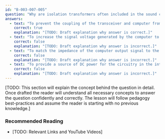 ```yaml
---
id: "B-003-007-005"
question: "Why are isolation transformers often included in the sound card interface of a station operating computer-based digital modes?"
answers:
  - text: "To prevent the coupling of the transceiver and computer from introducing hum and interference into the transmitted signals"
    correct: true
    explanation: "[TODO: Draft explanation why answer is correct.]"
  - text: "To increase the signal voltage generated by the computer to the level required by the transceiver"
    correct: false
    explanation: "[TODO: Draft explanation why answer is incorrect.]"
  - text: "To match the impedance of the computer output signal to the impedance of the input of the computer"
    correct: false
    explanation: "[TODO: Draft explanation why answer is incorrect.]"
  - text: "To provide a source of DC power for the circuitry in the interface"
    correct: false
    explanation: "[TODO: Draft explanation why answer is incorrect.]"
---
```


[TODO: This section will explain the concept behind the question in detail. Once drafted the reader will understand all necessary concepts to answer the question confidently and correctly. The lesson will follow pedagogy best-practices and assume the reader is starting with no previous knowledge.]

### Recommended Reading

- [TODO: Relevant Links and YouTube Videos]
